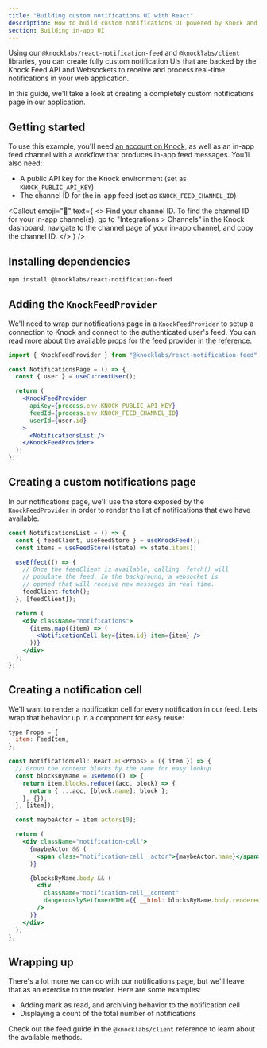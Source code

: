 ```yaml
---
title: "Building custom notifications UI with React"
description: How to build custom notifications UI powered by Knock and React.
section: Building in-app UI
---
```



Using our `@knocklabs/react-notification-feed` and `@knocklabs/client` libraries, you can create fully custom notification UIs that are backed by the Knock Feed API and Websockets to receive and process real-time notifications in your web application.

In this guide, we'll take a look at creating a completely custom notifications page in our application.

## Getting started

To use this example, you'll need [an account on Knock](https://dashboard.knock.app), as well as an in-app feed channel with a workflow that produces in-app feed messages. You'll also need:

- A public API key for the Knock environment (set as `KNOCK_PUBLIC_API_KEY`)
- The channel ID for the in-app feed (set as `KNOCK_FEED_CHANNEL_ID`)

<Callout
  emoji="🌠"
  text={
    <>
      <span className="font-bold">Find your channel ID.</span> To find the channel ID for your in-app channel(s),
      go to "Integrations > Channels" in the Knock
      dashboard, navigate to the channel page of your in-app channel, and copy the channel ID.
    </>
  }
/>

## Installing dependencies

```bash Installing dependencies
npm install @knocklabs/react-notification-feed
```

## Adding the `KnockFeedProvider`

We'll need to wrap our notifications page in a `KnockFeedProvider` to setup a connection to Knock and connect to the authenticated user's feed. You can read more about the available props for the feed provider in [the reference](/in-app-ui/react/reference#knockfeedprovider).

```jsx
import { KnockFeedProvider } from "@knocklabs/react-notification-feed";

const NotificationsPage = () => {
  const { user } = useCurrentUser();

  return (
    <KnockFeedProvider
      apiKey={process.env.KNOCK_PUBLIC_API_KEY}
      feedId={process.env.KNOCK_FEED_CHANNEL_ID}
      userId={user.id}
    >
      <NotificationsList />
    </KnockFeedProvider>
  );
};
```

## Creating a custom notifications page

In our notifications page, we'll use the store exposed by the `KnockFeedProvider` in order to render the list of notifications that ewe have available.

```jsx
const NotificationsList = () => {
  const { feedClient, useFeedStore } = useKnockFeed();
  const items = useFeedStore((state) => state.items);

  useEffect(() => {
    // Once the feedClient is available, calling .fetch() will
    // populate the feed. In the background, a websocket is
    // opened that will receive new messages in real time.
    feedClient.fetch();
  }, [feedClient]);

  return (
    <div className="notifications">
      {items.map((item) => (
        <NotificationCell key={item.id} item={item} />
      ))}
    </div>
  );
};
```

## Creating a notification cell

We'll want to render a notification cell for every notification in our feed. Lets wrap that behavior up in a component for easy reuse:

```jsx
type Props = {
  item: FeedItem,
};

const NotificationCell: React.FC<Props> = ({ item }) => {
  // Group the content blocks by the name for easy lookup
  const blocksByName = useMemo(() => {
    return item.blocks.reduce((acc, block) => {
      return { ...acc, [block.name]: block };
    }, {});
  }, [item]);

  const maybeActor = item.actors[0];

  return (
    <div className="notification-cell">
      {maybeActor && (
        <span class="notification-cell__actor">{maybeActor.name}</span>
      )}

      {blocksByName.body && (
        <div
          className="notification-cell__content"
          dangerouslySetInnerHTML={{ __html: blocksByName.body.rendered }}
        />
      )}
    </div>
  );
};
```

## Wrapping up

There's a lot more we can do with our notifications page, but we'll leave that as an exercise to the reader. Here are some examples:

- Adding mark as read, and archiving behavior to the notification cell
- Displaying a count of the total number of notifications

Check out the feed guide in the `@knocklabs/client` reference to learn about the available methods.
